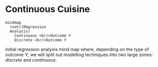 <!-- Google tag (gtag.js) -->
<script async src="https://www.googletagmanager.com/gtag/js?id=G-7PRVEBE1EF"></script>
<script>
  window.dataLayer = window.dataLayer || [];
  function gtag(){dataLayer.push(arguments);}
  gtag('js', new Date());

  gtag('config', 'G-7PRVEBE1EF');
</script>

# Continuous Cuisine {.unnumbered}

::: {#fig-initial-regression}
```mermaid
mindmap
  root((Regression 
  Analysis)
    Continuous <br/>Outcome Y
    Discrete <br/>Outcome Y
```

Initial regression analysis mind map where, depending on the type of outcome $Y$, we will split out modelling techniques into two large zones: *discrete* and *continuous*.
:::